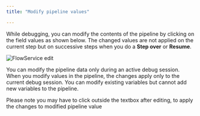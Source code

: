 ```yaml
---
title: "Modify pipeline values"

---
```


While debugging, you can modify the contents of the pipeline by clicking on the field values as shown below.
The changed values are not applied on the current step but on successive steps when you do a **Step over** or **Resume**.


![FlowService edit](../assets/debug-flowservices/how-to-debug/debug-pipeline.gif)

You can modify the pipeline data only during an active debug session.
When you modify values in the pipeline, the changes apply only to the current debug session.
You can modify existing variables but cannot add new variables to the pipeline.

Please note you may have to click outside the textbox after editing, to apply the changes to  modified pipeline value